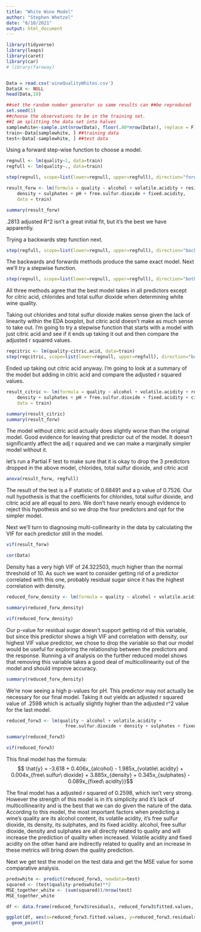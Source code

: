 ```yaml
---
title: "White Wine Model"
author: "Stephen Whetzel"
date: "8/10/2021"
output: html_document
---
```


```r

library(tidyverse)
library(leaps)
library(caret)
library(car)
# library(faraway)


Data = read.csv('wineQualityWhites.csv')
Data$X <- NULL
head(Data,10)

##set the random number generator so same results can ##be reproduced
set.seed(1)
##choose the observations to be in the training set.
##I am splitting the data set into halves 
samplewhite<-sample.int(nrow(Data), floor(.80*nrow(Data)), replace = F) 
train<-Data[samplewhite, ] ##training data
test<-Data[-samplewhite, ] ##test data

```

Using a forward step-wise function to choose a model. 

```r

regnull <- lm(quality~1, data=train)
regfull <- lm(quality~., data=train)

step(regnull, scope=list(lower=regnull, upper=regfull), direction="forward")

```


```r

result_forw <- lm(formula = quality ~ alcohol + volatile.acidity + residual.sugar + 
    density + sulphates + pH + free.sulfur.dioxide + fixed.acidity, 
    data = train)

summary(result_forw)

```

.2813 adjusted R^2 isn't a great initial fit, but it's the best we have apparently. 

Trying a backwards step function next. 

```r

step(regfull, scope=list(lower=regnull, upper=regfull), direction="backward")


```
The backwards and forwards methods produce the same exact model. Next we'll try a stepwise function.

```r

step(regnull, scope=list(lower=regnull, upper=regfull), direction="both")


```
All three methods agree that the best model takes in all predictors except for citric acid, chlorides and total sulfur dioxide when determining white wine quality. 

Taking out chlorides and total sulfur dioxide makes sense given the lack of linearity within the EDA boxplot, but citric acid doesn't make as much sense to take out. I'm going to try a stepwise function that starts with a model with just citric acid and see if it ends up taking it out and then compare the adjusted r squared values. 

```r

regcitric <- lm(quality~citric.acid, data=train)
step(regcitric, scope=list(lower=regnull, upper=regfull), direction="both")


```

Ended up taking out citric acid anyway. I'm going to look at a summary of the model but adding in citric acid and compare the adjusted r squared values. 

```r

result_citric <- lm(formula = quality ~ alcohol + volatile.acidity + residual.sugar + 
    density + sulphates + pH + free.sulfur.dioxide + fixed.acidity + citric.acid, 
    data = train)

summary(result_citric)
summary(result_forw)

```

The model without citric acid actually does slightly worse than the original model. Good evidence for leaving that predictor out of the model. It doesn't significantly affect the adj r squared and we can make a marginally simpler model without it. 

let's run a Partial F test to make sure that it is okay to drop the 3 predictors dropped in the above model, chlorides, total sulfur dioxide, and citric acid

```r

anova(result_forw, regfull)


```

The result of the test is a F statistic of 0.68491 and a p value of 0.7526. Our null hypothesis is that the coefficients for chlorides, total sulfur dioxide, and citric acid are all equal to zero. We don't have nearly enough evidence to reject this hypothesis and so we drop the four predictors and opt for the simpler model. 

Next we'll turn to diagnosing multi-collinearity in the data by calculating the VIF for each predictor still in the model. 
```r

vif(result_forw)

```

```r

cor(Data)

```

Density has a very high VIF of 24.322503, much higher than the normal threshold of 10. As such we want to consider getting rid of a predictor correlated with this one, probably residual sugar since it has the highest correlation with density.



```r

reduced_forw_density <- lm(formula = quality ~ alcohol + volatile.acidity + density + sulphates + pH + free.sulfur.dioxide + fixed.acidity, data = train)

summary(reduced_forw_density)

vif(reduced_forw_density)

```
Our p-value for residual sugar doesn't support getting rid of this variable, but since this predictor shows a high VIF and correlation with density, our highest VIF value predictor, we chose to drop the variable so that our model would be useful for exploring the relationship between the predictors and the response. Running a vif analysis on the further reduced model shows that removing this variable takes a good deal of multicollinearity out of the model and should improve accuracy. 



```r

summary(reduced_forw_density)

```

We're now seeing a high p-values for pH. This predictor may not actually be necessary for our final model. Taking it out yields an adjusted r squared value of .2598 which is actually slightly higher than the adjusted r^2 value for the last model.  

```r

reduced_forw3 <- lm(quality ~ alcohol + volatile.acidity + 
                      free.sulfur.dioxide + density + sulphates + fixed.acidity, data = train)

summary(reduced_forw3)

vif(reduced_forw3)

```

This final model has the formula:
$$ \hat{y} = -3.618 + 0.406x_{alcohol} - 1.985x_{volatile\ acidity} + 0.004x_{free\ sulfur\ dioxide} + 3.885x_{density} + 0.345x_{sulphates} - 0.089x_{fixed\ acidity}}$$


The final model has a adjusted r squared of 0.2598, which isn't very strong. However the strength of this model is in it's simplicity and it's lack of multicollinearity and is the best that we can do given the nature of the data. According to this model, the most important factors when predicting a wine's quality are its alcohol content, its volatile acidity, it's free sulfur dioxide, its density, its sulphates, and its fixed acidity. alcohol, free sulfur dioxide, density and sulphates are all directly related to quality and will increase the prediction of quality when increased. Volatile acidity and fixed acidity on the other hand are indirectly related to quality and an increase in these metrics will bring down the quality prediction. 

Next we get test the model on the test data and get the MSE value for some comparative analysis. 

```r

predswhite <- predict(reduced_forw3, newdata=test)
squared <- (test$quality-predswhite)**2
MSE_together_white <- (sum(squared))/nrow(test)
MSE_together_white

```
```r

df <- data.frame(reduced_forw3$residuals, reduced_forw3$fitted.values, train$quality)

ggplot(df, aes(x=reduced_forw3.fitted.values, y=reduced_forw3.residuals))+
  geom_point()


```



